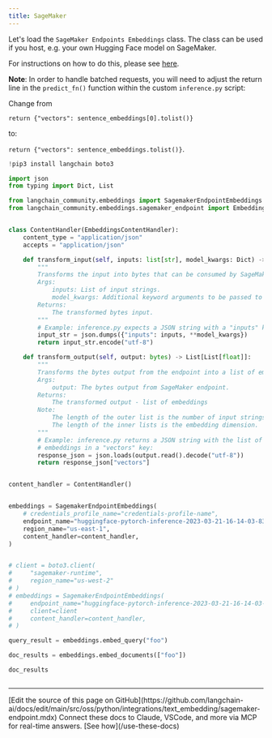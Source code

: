 ```yaml
---
title: SageMaker
---
```


Let's load the `SageMaker Endpoints Embeddings` class. The class can be used if you host, e.g. your own Hugging Face model on SageMaker.

For instructions on how to do this, please see [here](https://www.philschmid.de/custom-inference-huggingface-sagemaker).

**Note**: In order to handle batched requests, you will need to adjust the return line in the `predict_fn()` function within the custom `inference.py` script:

Change from

`return {"vectors": sentence_embeddings[0].tolist()}`

to:

`return {"vectors": sentence_embeddings.tolist()}`.

```python
!pip3 install langchain boto3
```

```python
import json
from typing import Dict, List

from langchain_community.embeddings import SagemakerEndpointEmbeddings
from langchain_community.embeddings.sagemaker_endpoint import EmbeddingsContentHandler


class ContentHandler(EmbeddingsContentHandler):
    content_type = "application/json"
    accepts = "application/json"

    def transform_input(self, inputs: list[str], model_kwargs: Dict) -> bytes:
        """
        Transforms the input into bytes that can be consumed by SageMaker endpoint.
        Args:
            inputs: List of input strings.
            model_kwargs: Additional keyword arguments to be passed to the endpoint.
        Returns:
            The transformed bytes input.
        """
        # Example: inference.py expects a JSON string with a "inputs" key:
        input_str = json.dumps({"inputs": inputs, **model_kwargs})
        return input_str.encode("utf-8")

    def transform_output(self, output: bytes) -> List[List[float]]:
        """
        Transforms the bytes output from the endpoint into a list of embeddings.
        Args:
            output: The bytes output from SageMaker endpoint.
        Returns:
            The transformed output - list of embeddings
        Note:
            The length of the outer list is the number of input strings.
            The length of the inner lists is the embedding dimension.
        """
        # Example: inference.py returns a JSON string with the list of
        # embeddings in a "vectors" key:
        response_json = json.loads(output.read().decode("utf-8"))
        return response_json["vectors"]


content_handler = ContentHandler()


embeddings = SagemakerEndpointEmbeddings(
    # credentials_profile_name="credentials-profile-name",
    endpoint_name="huggingface-pytorch-inference-2023-03-21-16-14-03-834",
    region_name="us-east-1",
    content_handler=content_handler,
)


# client = boto3.client(
#     "sagemaker-runtime",
#     region_name="us-west-2"
# )
# embeddings = SagemakerEndpointEmbeddings(
#     endpoint_name="huggingface-pytorch-inference-2023-03-21-16-14-03-834",
#     client=client
#     content_handler=content_handler,
# )
```

```python
query_result = embeddings.embed_query("foo")
```

```python
doc_results = embeddings.embed_documents(["foo"])
```

```python
doc_results
```

```python

```

---

<Callout icon="pen-to-square" iconType="regular">
    [Edit the source of this page on GitHub](https://github.com/langchain-ai/docs/edit/main/src/oss/python/integrations/text_embedding/sagemaker-endpoint.mdx)
</Callout>
<Tip icon="terminal" iconType="regular">
    Connect these docs to Claude, VSCode, and more via MCP for    real-time answers. [See how](/use-these-docs)
</Tip>

